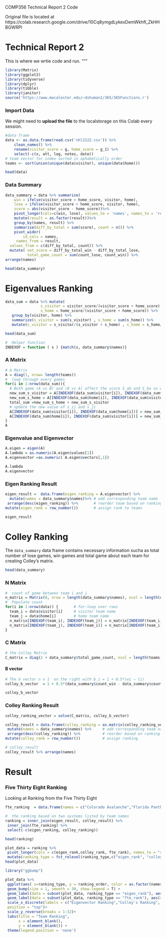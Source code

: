 
COMP356 Technical Report 2 Code

Original file is located at
    https://colab.research.google.com/drive/10Cq8ymgdLykexDemWkhfl_ZkHHBGWRPl

# Technical Report 2

This is where we wrtie code and run.
"""
```r
library(Matrix)
library(ggplot2)
library(tidyverse)
library(dplyr)
library(tibble)
library(janitor)
source('https://www.macalester.edu/~dshuman1/365/365Functions.r')
```

### Import Data
We might need to **upload the file** to the localstorage on this Colab every session.

```r


#data frame 
data <- as.data.frame(read.csv('nhl2122.csv')) %>%
    clean_names() %>% 
    rename(visitor_score = g, home_score = g_1) %>% 
    select(-c(x, att, log, notes, date))
# team vector for index sorted in aphabetically order
teams <- sort(union(unique(data$visitor), unique(data$home)))

head(data)
```

### Data Summary

```r
data_summary = data %>% summarise(
    win = ifelse(visitor_score > home_score, visitor, home), 
    lose = ifelse(visitor_score < home_score, visitor, home), 
    score = abs(visitor_score - home_score))%>% 
    pivot_longer(cols=c(win, lose), values_to = 'names', names_to = 'result') %>%
    mutate(result = as.factor(result))%>% 
    group_by(names, result) %>% 
    summarise(diff_by_total = sum(score), count = n()) %>% 
    pivot_wider(
        id_cols = names,
     names_from = result,
  values_from = c(diff_by_total, count)) %>% 
  mutate( net_score = diff_by_total_win - diff_by_total_lose, 
          total_game_count = sum(count_lose, count_win)) %>% 
arrange(names)

head(data_summary)
```



# Eigenvalues Ranking


```r
data_sum = data %>% mutate(
                s_visitor = visitor_score/(visitor_score + home_score),     # calculate s_ij
                s_home = home_score/(visitor_score + home_score)) %>%       # calculate s_ji
   group_by(visitor, home) %>%                                              # group to collapse the multiple games by (visitor vs home)
   summarize(s_visitor = sum(s_visitor) , s_home = sum(s_home)) %>%         # sum to between  multiple games by (visitor vs home)
   mutate(s_visitor = s_visitor/(s_visitor + s_home) , s_home = s_home/(s_visitor + s_home)) # get the a new ration from all multiple games

head(data_sum)

#  Helper function
INDEXOF = function ( s ) {match(s, data_summary$names)}
```



### A Matrix
```r


# A Matrix 
A = diag(1, nrow= length(teams))
#  loop through every games
for(i in 1:nrow(data_sum)){
  # Both game (A vs B) and (B vs A) affect the score S_ab and S_ba so we need to keep updating as we see more match between A & B 
  new_sum_s_visitor = A[INDEXOF(data_sum$visitor[i]), INDEXOF(data_sum$home[i])]  + data_sum$s_visitor[i] 
  new_sum_s_home = A[INDEXOF(data_sum$home[i]), INDEXOF(data_sum$visitor[i])] + data_sum$s_home[i]
  total_sum =new_sum_s_home + new_sum_s_visitor
  # update the new value of s_ij and s_ji 
  A[INDEXOF(data_sum$visitor[i]), INDEXOF(data_sum$home[i])] = new_sum_s_visitor/total_sum
  A[INDEXOF(data_sum$home[i]), INDEXOF(data_sum$visitor[i])] = new_sum_s_home/total_sum
}
A
```

### Eigenvalue and Eigenvector

```r


A.eigen = eigen(A)
A.lambda = as.numeric(A.eigen$values[1])
A.eigenvector =as.numeric( A.eigen$vectors[,1])

A.lambda
A.eigenvector

```
### Eigen Ranking Result

```r



eigen_result =  data.frame(eigen_ranking = A.eigenvector) %>%
  mutate(names = data_summary$names)%>% # add corresponding team name
 arrange(desc(eigen_ranking)) %>%       # reorder team based on ranking score
mutate(eigen_rank = row_number())       # assign rank to teams

eigen_result
```

# Colley Ranking

The `data_summary` data frame contains necessary information sucha as total number of lose games, win games  and total game about each team for creating Colley's matrix.

```r


head(data_summary)
```

### N Matrix
```r

#  count of game between team i and j 
n_matrix = Matrix(0, nrow = length(data_summary$names), ncol = length(data_summary$names))
#  Populate count
for(i in 1:nrow(data)) {       # for-loop over rows
  team_i = data$visitor[i]     # visitor team name
  team_j = data$home[i]        # home team name
  n_matrix[INDEXOF(team_i), INDEXOF(team_j)] = n_matrix[INDEXOF(team_i), INDEXOF(team_j)] + 1   # count the time both team meets
  n_matrix[INDEXOF(team_j), INDEXOF(team_i)] = n_matrix[INDEXOF(team_i), INDEXOF(team_j)]       # both count are the same for N_ji and N_ji
}
```

### C Matrix
```r


# the Colley Matrix 
C_matrix = diag(2 + data_summary$total_game_count, ncol = length(teams) ) - n_matrix

```
#### B vector

```r


# The b vector n x 1  on the right with b_i = 1 + 0.5*(wi − li)
colley_b_vector  = 1 + 0.5*(data_summary$count_win - data_summary$count_lose)

colley_b_vector
```

### Colley Ranking Result

```r
colley_ranking_vector = solve(C_matrix, colley_b_vector)

colley_result = data.frame(colley_ranking = as.matrix(colley_ranking_vector)) %>%
 mutate(names = data_summary$names) %>%     # add corresponding team names
 arrange(desc(colley_ranking)) %>%          # reorder based on ranking score
mutate(colley_rank = row_number())          # assign ranking

# colley_result
colley_result %>% arrange(names)
```


# Result

### Five Thirty Eight Ranking
Looking at Ranking from the Five Thirty Eight

```r



fte_ranking  = data.frame(names = c("Colorado Avalanche","Florida Panthers","Carolina Hurricanes","Tampa Bay Lightning","Toronto Maple Leafs","Minnesota Wild","Calgary Flames","Boston Bruins"	,"New York Rangers"	,"St. Louis Blues","Edmonton Oilers","Pittsburgh Penguins","Vegas Golden Knights","Washington Capitals","Nashville Predators","New York Islanders","Vancouver Canucks"	,"Dallas Stars"		,"Los Angeles Kings","Winnipeg Jets","Columbus Blue Jackets"	,"Ottawa Senators"	,"Buffalo Sabres"	,"Seattle Kraken"	,"Anaheim Ducks"	,"San Jose Sharks"	,"Chicago Blackhawks"	,"Detroit Red Wings"	,"New Jersey Devils"	,"Arizona Coyotes"	,"Montreal Canadiens","Philadelphia Flyers"), fte_rank = 1:32)
```
```r



#  the ranking based on two systems listed by team names
ranking = inner_join(eigen_result, colley_result) %>% 
 inner_join(fte_ranking) %>%
 select(-c(eigen_ranking, colley_ranking))

head(ranking)
```
```r


plot_data = ranking %>% 
 pivot_longer(cols = c(eigen_rank,colley_rank, fte_rank), names_to = "ranking_type", values_to = "ranking_order") %>%
 mutate(ranking_type = fct_relevel(ranking_type,c("eigen_rank", "colley_rank", 'fte_rank')))
head(plot_data)

```
```r
library("ggbump")
```
```r
plot_data %>%
 ggplot(aes( x=ranking_type, y = ranking_order, color = as.factor(names), group=names)) + 
 geom_bump(size = 1, smooth = 30, show.legend = T) + 
 geom_label(data = subset(plot_data, ranking_type == "eigen_rank"), aes(x= ranking_type, label = names, y = ranking_order), nudge_x = -0.6, hjust = 0, size =3) + 
 geom_label(data = subset(plot_data, ranking_type == "fte_rank"), aes(x= ranking_type, label = names, y = ranking_order), nudge_x = 0.6, hjust = 1, size =3)  + 
 scale_x_discrete(labels = c("Eigenvector Ranking","Colley's Ranking", "Five Thirty Eight Ranking"), 
 position = "top")+
 scale_y_reverse(breaks = 1:32)+
 labs(title = "Team Ranking", 
      x = element_blank(), 
      y = element_blank()) +
 theme(legend.position = 'none')
```